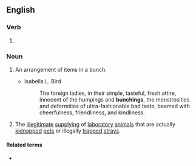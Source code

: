 ==English==

===Verb===
{{head|en|present participle}}

# {{present participle of|bunch|lang=en|nocat=1}}

===Noun===
{{en-noun}}

# {{lb|en|countable}} An arrangement of items in a bunch.
#* Isabella L. Bird
#*: The foreign ladies, in their simple, tasteful, fresh attire, innocent of the humpings and '''bunchings''', the monstrosities and deformities of ultra-fashionable bad taste, beamed with cheerfulness, friendliness, and kindliness.
# {{lb|en|uncountable}} The [[illegitimate]] [[supply]]ing of [[laboratory]] [[animal]]s that are actually [[kidnap]]ped [[pet]]s or illegally [[trap]]ped [[stray]]s.

====Related terms====
* {{l|en|buncher}}